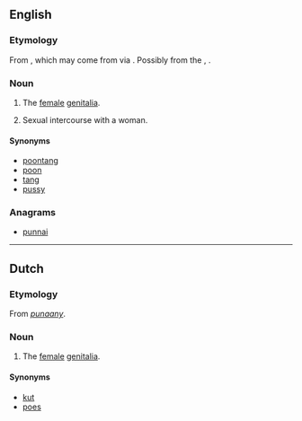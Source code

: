 ==English==

===Etymology===
From {{etyl|jam|en}} {{m|jam|punaany}}, which may come from {{etyl|fr|en}} {{m|fr|putain}} via {{etyl|en|-}} {{term|poon||vagina|lang=en}}. Possibly from the {{etyl|haw|en}}, {{m|haw|Puanani||beautiful flower}}.

===Noun===
{{en-noun}}

# {{context|slang|lang=en}} The [[female]] [[genitalia]].
# Sexual intercourse with a woman.

====Synonyms====
* [[poontang]]
* [[poon]]
* [[tang]]
* [[pussy]]

===Anagrams===
* [[punnai#English|punnai]]

----

==Dutch==

===Etymology===
From {{etyl|jam|nl}} ''[[punaany]]''.

===Noun===
{{punanis|?}}

# {{context|slang|lang=nl}} The [[female]] [[genitalia]].

====Synonyms====
* [[kut]]
* [[poes]]